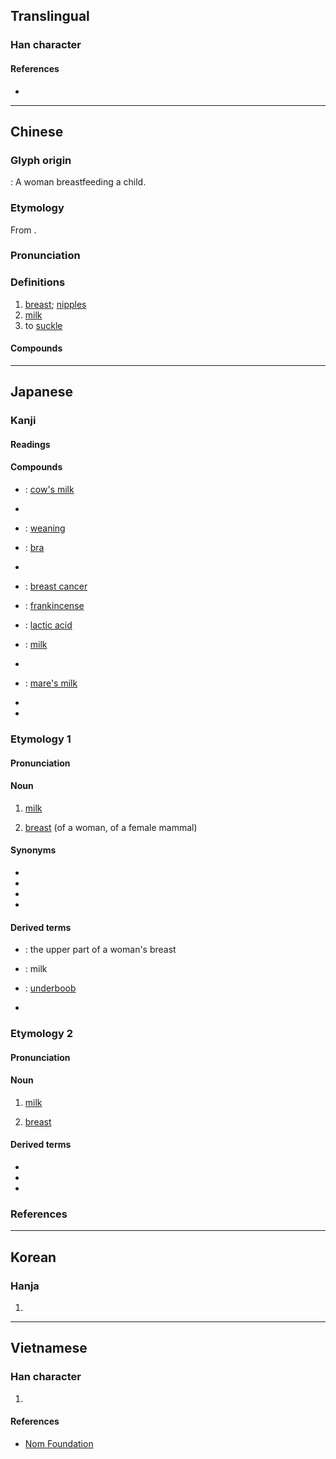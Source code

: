 {{character info/new}}
==Translingual==

===Han character===
{{Han char|rn=5|rad=乙|as=07|sn=8|four=22410|canj=BDU|ids=⿰孚乚}}

====References====
* {{Han ref|kx=0084.170|dkj=00190|dj=0171.220|hdz=10055.040|uh=4E73|ud=20083|bh=A8C5|bd=43205}}

----

==Chinese==
{{zh-forms}}

===Glyph origin===
{{Han etym}}
{{liushu|p}}: A woman breastfeeding a child.

===Etymology===
From {{inh|zh|sit-pro|*s-nəw}}.

===Pronunciation===
{{zh-pron
|m=rǔ
|c=jyu5
|md=nĕng/nèng/ṳ̄
|md_note=nĕng/nèng - colloquial; ṳ̄ - literary
|mn=kh:jú/qz,tp,xm:lú/zz:jí
|h=pfs=yî
|w=3zr
|mc=y
|oc=y
|ma=Zh-ru.ogg
|cat=n,v
}}

===Definitions===
{{zh-hanzi}}

# [[breast]]; [[nipples]]
# [[milk]]
# to [[suckle]]

====Compounds====
{{zh-der|乳劑|乳化|乳化劑|乳名|乳山|乳山市|乳房|乳暈|乳母|乳汁|乳溝|乳牙|乳牛|乳癌|乳白|乳白天空|乳白色|乳突|乳突竇|乳糖|乳糖不耐|乳罩|乳脂|乳腐|乳腺|乳腺炎|乳腺癌|乳膠|乳臭未乾|乳製品|乳豬|乳酪|乳酪蛋糕|乳酸|乳酸菌|乳頭|乳頭瘤|乳香|乳齒|催乳|南乳|哺乳|哺母乳|孳乳|授乳|母乳|沐浴乳|洗髮乳|潔面乳|潤膚乳|煉乳|石鐘乳|腐乳|膠乳|護髮乳|酪乳|酸乳|隆乳|雙乳|離乳|餵母乳|乳脂湯}}

----

==Japanese==
{{ja-kanji forms|k=y}}

===Kanji===
{{ja-kanji|grade=6|rs=乙07}}

====Readings====
{{ja-readings
|goon=にゅう
|kanon=じゅ
|kun=ち-, ちち-
}}

====Compounds====
{{der-top|Compounds}}
* {{ja-r|牛乳|ぎゅうにゅう}}: [[cow's milk]]
* {{ja-r|巨乳|きょにゅう}}
* {{ja-r|卒乳|そつにゅう}}: [[weaning]]
* {{ja-r|乳押さえ|ちちおさえ}}: [[bra]] {{gloss|brassiere}}
* {{ja-r|超乳|ちょうにゅう}}
* {{ja-r|乳癌|にゅうがん}}: [[breast cancer]]
* {{ja-r|乳香|にゅうこう}}: [[frankincense]]
* {{ja-r|乳酸|にゅうさん}}: [[lactic acid]]
* {{ja-r|乳汁|にゅうじゅう}}: [[milk]]
* {{ja-r|爆乳|ばくにゅう}}
* {{ja-r|馬乳|ばにゅう}}: [[mare's milk]]
* {{ja-r|貧乳|ひんにゅう}}
* {{ja-r|魔乳|まにゅう}}
{{der-bottom}}

===Etymology 1===
{{ja-kanjitab|ちち|yomi=k}}

====Pronunciation====
{{ja-pron|yomi=k|ちち|acc=2|dev=1|acc_ref=DJR,NHK|acc2=1|acc2_ref=DJR,NHK}}

====Noun====
{{ja-noun|ちち}}

# {{lb|ja|dated}} [[milk]]
# [[breast]] (of a woman, of a female mammal)

====Synonyms====
* {{ja-r|お乳|おちち|milk}}
* {{ja-r|おっぱい|おっぱい|milk, breast}}
* {{ja-r|乳房|ちぶさ|breast}}
* {{ja-r|胸|むね|breast}}

====Derived terms====
* {{ja-r|上乳|うえちち}}: the upper part of a woman's breast
* {{ja-r|お乳|おちち}}: milk
* {{ja-r|下乳|したちち}}: [[underboob]] {{gloss|the lower part of a woman's breast}}
* {{ja-r|乳%搾り|ちち%しぼり}}

===Etymology 2===
{{ja-kanjitab|ち|yomi=k}}

====Pronunciation====
{{ja-pron|yomi=k|ち|acc=1|acc_ref=DJR,NHK}}

====Noun====
{{ja-noun|ち}}

# {{lb|ja|archaic}} [[milk]]
# {{lb|ja|archaic}} [[breast]]

====Derived terms====
* {{ja-r|乳兄弟|ちきょうだい}}
* {{ja-r|乳飲み子|ちのみご}}
* {{ja-r|乳房|ちぶさ}}

===References===
<references/>

----

==Korean==

===Hanja===
{{ko-hanja|hangeul=유|rv=yu|mr=yu}}

# {{defn|lang=ko|sort=乙07}}

----

==Vietnamese==

===Han character===
{{vi-hantu|[[nhũ]], [[vú]], [[nhú]], [[nhỗ]]|rs=乙07}}

# {{defn|lang=vi|sort=乙07}}

====References====
* [http://nomfoundation.org/common/nom_details.php?codepoint=4e73 Nom Foundation]